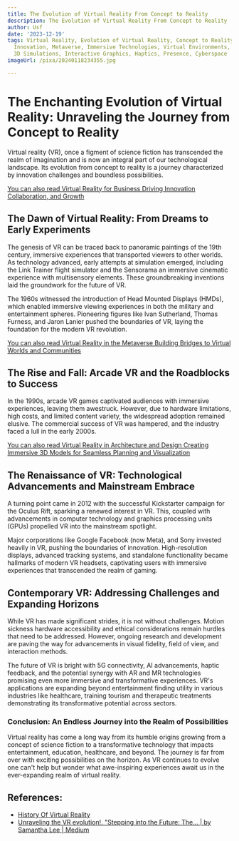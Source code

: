 ```yaml
---
title: The Evolution of Virtual Reality From Concept to Reality
description: The Evolution of Virtual Reality From Concept to Reality
author: Usf
date: '2023-12-19'
tags: Virtual Reality, Evolution of Virtual Reality, Concept to Reality, VR, Technology,
  Innovation, Metaverse, Immersive Technologies, Virtual Environments, Digital Worlds,
  3D Simulations, Interactive Graphics, Haptics, Presence, Cyberspace
imageUrl: /pixa/20240118234355.jpg

---
```

# The Enchanting Evolution of Virtual Reality: Unraveling the Journey from Concept to Reality

Virtual reality (VR), once a figment of science fiction has transcended the realm of imagination  and is now  an integral part of our  technological landscape. Its evolution from concept to reality is a journey characterized by innovation challenges and boundless possibilities.

[You can also read Virtual Reality for Business Driving Innovation Collaboration, and Growth](Virtual%20Reality%20for%20Business%20Driving%20Innovation%2C%20Collaboration%2C%20and%20Growth)


## The Dawn of Virtual Reality: From Dreams to Early Experiments

The genesis of VR can be traced back to panoramic paintings of the 19th  century, immersive  experiences  that transported viewers  to  other worlds. As technology advanced, early  attempts at simulation emerged, including the Link Trainer  flight simulator and the Sensorama an immersive cinematic experience with multisensory elements. These groundbreaking inventions laid the groundwork for the  future  of VR.

The 1960s witnessed the introduction of Head  Mounted Displays (HMDs), which enabled immersive viewing experiences in both the military  and entertainment spheres. Pioneering figures like Ivan Sutherland, Thomas Furness, and Jaron Lanier pushed the boundaries of  VR, laying the foundation for  the modern VR revolution.

[You can also read Virtual Reality in the  Metaverse Building Bridges to Virtual Worlds and  Communities](Virtual%20Reality%20in%20the%20Metaverse%20Building%20Bridges%20to%20Virtual%20Worlds%20and%20Communities)


## The Rise and Fall: Arcade VR and the Roadblocks to Success

In  the 1990s, arcade VR games captivated audiences with immersive experiences, leaving them awestruck. However, due to hardware limitations, high costs, and limited  content variety, the widespread adoption remained elusive.  The commercial success of VR was hampered, and the  industry faced a lull in  the early 2000s.

[You can also read Virtual Reality in  Architecture and Design Creating Immersive  3D Models for Seamless Planning and Visualization](Virtual%20Reality%20in%20Architecture%20and%20Design%20Creating%20Immersive%203D%20Models%20for%20Seamless%20Planning%20and%20Visualization)


## The Renaissance of VR: Technological Advancements and Mainstream Embrace

A turning point came in  2012 with the  successful  Kickstarter  campaign for the Oculus Rift, sparking a renewed interest in VR.  This, coupled with advancements in computer technology and graphics processing units  (GPUs) propelled VR into the mainstream spotlight.

Major corporations like Google Facebook (now Meta), and Sony invested heavily in  VR, pushing the boundaries of innovation. High-resolution displays, advanced tracking systems, and standalone functionality became hallmarks of modern VR headsets, captivating  users with immersive experiences that transcended the realm of gaming.

## Contemporary VR: Addressing Challenges and Expanding Horizons

While VR has made significant strides,  it is not without  challenges. Motion sickness hardware accessibility and ethical  considerations remain hurdles that need to be  addressed. However, ongoing research and development  are paving  the way for advancements in visual fidelity, field of view, and interaction methods.

The future of VR is bright with 5G connectivity, AI advancements, haptic feedback,  and the potential synergy with AR and MR technologies promising even more immersive and transformative experiences. VR's applications are expanding beyond  entertainment finding utility in various  industries like healthcare, training tourism and therapeutic treatments demonstrating its transformative potential across sectors.

### Conclusion: An Endless Journey into the Realm of  Possibilities

Virtual reality  has come a long way from its humble origins growing from a concept of science fiction to a transformative technology that  impacts entertainment, education, healthcare, and beyond. The journey is far from over with  exciting possibilities  on the horizon.  As  VR continues  to evolve one can't help but wonder what awe-inspiring experiences await  us in the ever-expanding realm of virtual  reality.

## References:
- [History Of Virtual Reality](https://www.vrs.org.uk/virtual-reality/history.html)
- [Unraveling the VR evolution!. "Stepping into the Future: The… | by Samantha Lee | Medium](https://medium.com/@nialoves222/the-evolution-of-virtual-reality-from-fiction-to-reality-96007aa1d6af)
